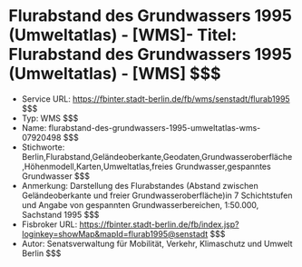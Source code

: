 # Flurabstand des Grundwassers 1995 (Umweltatlas) - [WMS]- Titel: Flurabstand des Grundwassers 1995 (Umweltatlas) - [WMS] $$$
- Service URL: https://fbinter.stadt-berlin.de/fb/wms/senstadt/flurab1995 $$$
- Typ: WMS $$$
- Name: flurabstand-des-grundwassers-1995-umweltatlas-wms-07920498 $$$
- Stichworte: Berlin,Flurabstand,Geländeoberkante,Geodaten,Grundwasseroberfläche,Höhenmodell,Karten,Umweltatlas,freies Grundwasser,gespanntes Grundwasser $$$
- Anmerkung: Darstellung des Flurabstandes (Abstand zwischen Geländeoberkante und freier Grundwasseroberfläche)in 7 Schichtstufen und
Angabe von gespannten Grundwasserbereichen, 1:50.000, Sachstand 1995 $$$
- Fisbroker URL: https://fbinter.stadt-berlin.de/fb/index.jsp?loginkey=showMap&mapId=flurab1995@senstadt $$$
- Autor: Senatsverwaltung für Mobilität, Verkehr, Klimaschutz und Umwelt Berlin $$$
